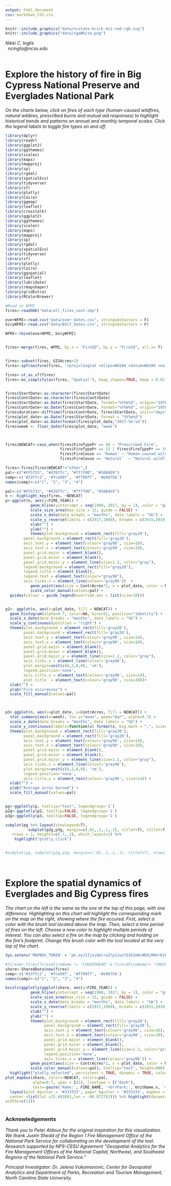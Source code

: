 ```yaml
---
output: html_document
css: markdown_CSS.css
---
```


<style type="text/css">
.main-container {
  max-width: 1800px;
  margin-left: auto;
  margin-right: auto;
}
</style>

```r
knitr::include_graphics("data/ncstate-brick-4x1-red-rgb.svg")
knitr::include_graphics("data/cgaWhite.png")
```
_Nikki C. Inglis_   
&nbsp;
_ncinglis@ncsu.edu_   
&nbsp;

  
# Explore the history of fire in Big Cypress National Preserve and Everglades National Park  

_On the charts below, click on fires of each type (human-caused wildfires, natural wildires, prescribed burns and mutual aid responses) to highlight historical trends and patterns on annual and monthly temporal scales. Click the legend labels to toggle fire types on and off._

```r
library(dplyr)
library(readr)
library(ggplot2)
library(ggthemes)
library(scales)
library(maps)
library(mapproj)
library(sp)
library(rgdal)
library(spatialEco)
library(tidyverse)
library(sf)
library(plotly)
library(Cairo)
library(ggmap)
library(leaflet)
library(crosstalk)
library(ggplot2)
library(ggthemes)
library(scales)
library(maps)
library(mapproj)
library(sp)
library(rgdal)
library(spatialEco)
library(tidyverse)
library(sf)
library(plotly)
library(Cairo)
library(ggspatial)
library(leaflet)
library(lubridate)
library(rmapshaper)
library(gridExtra)
library(RColorBrewer)

#Read in WFMI 
fires<-readOGR("data/all_fires_cost.shp")

everWFMI<-read.csv("data/ever_dates.csv", stringsAsFactors = F)
bicyWFMI<-read.csv("data/BICY_dates.csv", stringsAsFactors = F)

WFMI<-rbind(everWFMI, bicyWFMI)


fires<-merge(fires, WFMI, by.x = "FireID", by.y = "FireId", all.x= T)


fires<-subset(fires, GISAcres>1)
fires<-spTransform(fires, '+proj=longlat +ellps=WGS84 +datum=WGS84 +no_defs')

fires<-st_as_sf(fires)
fires<-ms_simplify(as(fires, "Spatial"), keep_shapes=TRUE, keep = 0.01) %>% st_as_sf()


fires$StartDate<-as.character(fires$StartDate)
fires$ContrDate<-as.character(fires$ContrDate)
fires$StartDate<-as.Date(fires$StartDate, format="%Y%m%d", origin="1970-01-01")
fires$ContrDate<-as.Date(fires$ContrDate, format="%Y%m%d", origin="1970-01-01")
fires$duration<-difftime(fires$ContrDate, fires$StartDate, units="days")
fires$plot_date<-as.Date(fires$StartDate, format = "%Y%m%d")
fires$plot_date<-as.Date(format(fires$plot_date,"2017-%m-%d"))
fires$week <- floor_date(fires$plot_date, "week")



fires$NEWCAT<-case_when(fires$FireTypePr == 48 ~ "Prescribed Fire",
                        fires$FireTypePr == 15 | fires$FireTypePr == 16 & is.na(fires$FIRE_NAME) == T ~ "Mutual aid",
                        fires$FireCause == 'Human' ~ "Human-caused wildfire",
                        fires$FireCause == 'Natural'  ~ "Natural wildfire", TRUE ~ "other")

fires<-fires[fires$NEWCAT!="other",]
pal<-c("#FF5733", "#d397fc", "#ffff00", "#56B4E9")
comp<-c('#33ffc2', '#fce897', '#ff00ff', '#e98756')
names(comp)<-c("1", "2", "3", "4")

```

```r
pal<-c("#FF5733", "#d397fc", "#ffff00", "#56B4E9")
n <- highlight_key(fires, ~NEWCAT)
p<-ggplot(n, aes(y=FIRE_YEAR)) +
           geom_hline(yintercept = seq(1980, 2017, by = 1), color = "gray", size = 0.04) +
           scale_size_area(max_size = 15, guide = FALSE) +
           scale_x_date(date_breaks = "months", date_labels = "%b") +
           scale_y_reverse(limits = c(2017,1980), breaks = c(2015,2010,2005,2000,1995, 1990, 1985, 1980)) +
           xlab("") +
           ylab("") +
           theme(plot.background = element_rect(fill='gray20'), 
        panel.background = element_rect(fill='gray20'), 
        axis.text.y = element_text(colour='gray98', size=16),
        axis.text.x = element_text(colour='gray98', size=10),
        panel.grid.major = element_blank(),   
        panel.grid.minor = element_blank(),
        panel.grid.major.y = element_line(size=1.2, color="gray"),
        legend.background = element_rect(fill="gray20"),
        legend.title = element_blank(),
        legend.text = element_text(colour="gray98"),
        axis.ticks.x = element_line(colour='gray98'))  +
           geom_point(aes(size = ContrAcres*2, x = plot_date, color = NEWCAT, group=1, text=paste('Name:', FIRE_NAME, '<br>Park:', UnitName.x, '<br>Type:', NEWCAT, '<br>Date:', format(StartDate, "%b %d %Y"), '<br>Duration:', duration, "days", '<br>WFU?:', ifelse(FireTypePr==14 | FireTypePr==49, "Yes", "No"), "<br>Size:", format(ContrAcres, big.mark = "," , digits = 0, scientific = F), "acres")), alpha=0.5) +
           scale_color_manual(values=pal) +
  guides(colour = guide_legend(override.aes = list(size=10)))


p2<- ggplot(n, aes(x=plot_date, fill = NEWCAT)) + 
  geom_histogram(alpha=0.7, color=NA, bins=52, position="identity") +
  scale_x_date(date_breaks = "months", date_labels = "%b") +
  scale_y_continuous(position = "right") +
  theme(plot.background = element_rect(fill='gray20'), 
        panel.background = element_rect(fill='gray20'), 
        axis.text.y = element_text(colour='gray98', size=14),
        axis.text.x = element_text(colour='gray98', size=10),
        panel.grid.major = element_blank(),   
        panel.grid.minor = element_blank(),
        panel.grid.major.y = element_line(size=1.2, color="gray"),
        axis.ticks.x = element_line(colour='gray98'),
        plot.margin=unit(c(0,2,0,0), 'cm'),
        legend.position='none',
        axis.title.y = element_text(colour='gray98', size=14),
        plot.title  = element_text(colour='gray98', size=20))+ 
  xlab("") +
  ylab("Fire occurences") +
  scale_fill_manual(values=pal)



p3<-ggplot(n, aes(x=plot_date, y=ContrAcres, fill = NEWCAT)) + 
  stat_summary(aes(x=week), fun.y="mean", geom="bar", alpha=0.7) +
  scale_x_date(date_breaks = "months", date_labels = "%b") +
  scale_y_continuous(labels=function(x) format(x, big.mark = ",", scientific = FALSE)) +
  theme(plot.background = element_rect(fill='gray20'), 
        panel.background = element_rect(fill='gray20'), 
        axis.text.y = element_text(colour='gray98', size=14),
        axis.text.x = element_text(colour='gray98', size=10),
        panel.grid.major = element_blank(),   
        panel.grid.minor = element_blank(),
        panel.grid.major.y = element_line(size=1.2, color="gray"),
        axis.ticks.x = element_line(colour='gray98'),
        plot.margin=unit(c(0,2,0,0), 'cm'),
        legend.position='none',
        axis.title.y = element_text(colour='gray98', size=14)) +
  xlab("") +
  ylab("Average acres burned") +
  scale_fill_manual(values=pal)


pg<-ggplotly(p, tooltip="text", legendgroup='1')
p2g<-ggplotly(p2, tooltip=FALSE, legendgroup='1')
p3g<-ggplotly(p3, tooltip=FALSE, legendgroup='1')

subplot(pg %>% layout(showlegend=T),
          subplot(p2g,p3g, margin=c(.02,.1,.1,.1), titleY=T), titleY=T, 
   nrows = 2, heights=c(.7,.3), which_layout=1) %>% 
    highlight("plotly_click")


#subplot(pg, subplot(p2g,p3g, margin=c(.02,.1,.1,.1), titleY=T), nrows = 2, heights=c(.7,.3), margin=c(0,0,0,0.1),titleY=T) %>% highlight("plotly_click")

```



&nbsp;



# Explore the spatial dynamics of Everglades and Big Cypress fires
_The chart on the left is the same as the one at the top of this page, with one difference. Highlighting on this chart will highlight the corresponding mark on the map on the right, showing where the fire occured. First, select a color with the brush tool located above the map. Then, select a time period of fires on the left. Choose a new color to highlight multiple periods of interest. You can also select a fire on the map by clicking and holding on the fire's footprint. Change this brush color with the tool located at the very top of the chart. _ 

```r
Sys.setenv('MAPBOX_TOKEN' = 'pk.eyJ1Ijoibmlra2lpIiwiYSI6ImNrNDdjMHVrNjB0am4za25uMnpmaDQ4dWsifQ.Y8FjR-KmYKCabgdcYyfWAg')

#firesb<-fires[fires$FireName != "LOGGERHEAD" & fires$FireName!= "CRACKUP #1" & fires$FireName!= "ROBERTS" & fires$FireName != "GUM SLGH 1" & fires$FireName != "BLOCKSDOF" & fires$FireName != "ROG NE",]
share<-SharedData$new(fires)
comp<-c('#33ffc2', '#fce897', '#ff00ff', '#e98756')
names(comp)<-c("1", "2", "3", "4")

bscols(ggplotly(ggplot(share, aes(y=FIRE_YEAR)) +
           geom_hline(yintercept = seq(1980, 2017, by = 1), color = "gray", size = 0.04) +
           scale_size_area(max_size = 15, guide = FALSE) +
           scale_x_date(date_breaks = "months", date_labels = "%b") +
           scale_y_reverse(limits = c(2017,1980), breaks = c(2015,2010,2005,2000,1995, 1990, 1985, 1980)) +
           xlab("") +
           ylab("") +
           theme(plot.background = element_rect(fill='gray20'), 
                 panel.background = element_rect(fill='gray20'), 
                 axis.text.y = element_text(colour='gray98', size=16),
                 axis.text.x = element_text(colour='gray98', size=10),
                 panel.grid.major = element_blank(),   
                 panel.grid.minor = element_blank(),
                 panel.grid.major.y = element_line(size=1.2, color="gray"),
                 legend.position='none',
                 axis.ticks.x = element_line(colour='gray98')) +
           geom_point(aes(size = ContrAcres*2, x = plot_date, color = NEWCAT, group=1, text=paste('Name:', FIRE_NAME, '<br>Park:', UnitName.x, '<br>Type:', NEWCAT, '<br>Date:', format(StartDate, "%b %d %Y"), '<br>Duration:', duration, "days", '<br>WFU?:', ifelse(FireTypePr==14 | FireTypePr==49, "Yes", "No"), "<br>Size:", format(ContrAcres, big.mark = ",", digits = 0, scientific = F), "acres")), alpha=0.5) +
           scale_color_manual(values=pal), tooltip="text", height=800) %>%
  highlight("plotly_selected", persistent = TRUE, dynamic = TRUE, color=c('#e98756', '#ff00ff', '#33ffc2', '#fce897')),
plot_mapbox(share, color=~NEWCAT, colors=pal,
            alpha=0.7, span = I(1), linetype = I("dash"),
            text=~paste('Name:', FIRE_NAME, '<br>Park:', UnitName.x, '<br>Type:', NEWCAT, '<br>Date:', format(StartDate, "%b %d %Y"), '<br>Duration:', duration, "days", '<br>WFU?:', ifelse(FireTypePr==14 | FireTypePr==49, "Yes", "No"), "<br>Size:", format(ContrAcres, big.mark = ",", digits = 0, scientific = F), "acres"), hoverinfo="text", height=1000) %>% 
  layout(plot_bgcolor = '#333333', paper_bgcolor = '#333333', mapbox = list(style = 'dark', zoom=7, 
  center =list(lat =25.683891,lon = -80.872782))) %>% highlight(dynamic = TRUE, persistent=T, color=comp),
widths=c(12))
  
```

### Acknowledgements

_Thank you to Peter Aldous for the original inspiration for this visualization. We thank Justin Shedd of the Region 1 Fire Management Office of the National Park Service for collaborating on the development of the tool. Research supported by NPS-CESU Agreement "Geospatial Analytics for the Fire Management Offices of the National Capital, Northeast, and Southeast Regions of the National Park Service."_

_Principal Investigator: Dr. Jelena Vukomanovic, Center for Geospatial Analytics and Department of Parks, Recreation and Tourism Management, North Carolina State University._